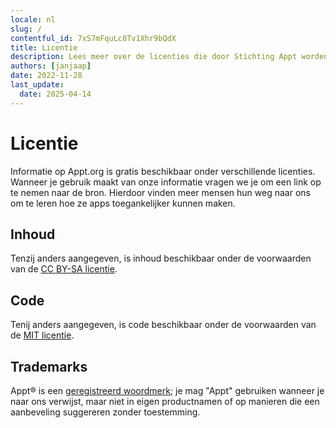 ```yaml
---
locale: nl
slug: /
contentful_id: 7xS7mFquLc8Tv1Xhr9bQdX
title: Licentie
description: Lees meer over de licenties die door Stichting Appt worden gebruikt
authors: [janjaap]
date: 2022-11-28
last_update:
  date: 2025-04-14
---
```


# Licentie

Informatie op Appt.org is gratis beschikbaar onder verschillende licenties. Wanneer je gebruik maakt van onze informatie vragen we je om een link op te nemen naar de bron. Hierdoor vinden meer mensen hun weg naar ons om te leren hoe ze apps toegankelijker kunnen maken.

## Inhoud

Tenzij anders aangegeven, is inhoud beschikbaar onder de voorwaarden van de [CC BY-SA licentie](https://creativecommons.org/licenses/by-sa/4.0/).

## Code

Tenij anders aangegeven, is code beschikbaar onder de voorwaarden van de [MIT licentie](https://opensource.org/licenses/MIT).

## Trademarks

Appt® is een [geregistreerd woordmerk](https://www.boip.int/en/trademarks-register?app=%2Fitem%2Fbx1461995); je mag "Appt" gebruiken wanneer je naar ons verwijst, maar niet in eigen productnamen of op manieren die een aanbeveling suggereren zonder toestemming.
